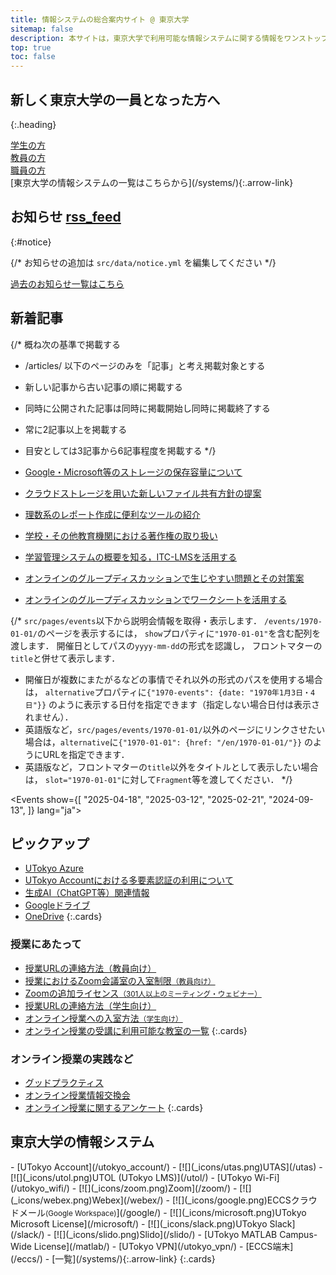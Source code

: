 ```yaml
---
title: 情報システムの総合案内サイト @ 東京大学
sitemap: false
description: 本サイトは，東京大学で利用可能な情報システムに関する情報をワンストップで得られることを目指すサイトです．
top: true
toc: false
---
```




<Emergency />

## 新しく東京大学の一員となった方へ
{:.heading}

<div class="largecards">
  <div class="largecards__card">
    <a href="/oc/"><MaterialIcon icon="groups" /><span class="title">学生の方</span></a>
  </div>
  <div class="largecards__card">
    <a href="/faculty_members/"><FontAwesomeIcon icon="chalkboard-user" /><span class="title">教員の方</span></a>
  </div>
  <div class="largecards__card">
    <a href="/staff_members/"><MaterialIcon icon="badge" /><span class="title">職員の方</span></a>
  </div>
</div>

<div class="systems-link">[東京大学の情報システムの一覧はこちらから](/systems/){:.arrow-link}</div>

<div class="container">
<div class="container__column">

## お知らせ <a href="/notice/rss" class="rss_icon" title="RSS">rss_feed</a>
{:#notice}

{/* お知らせの追加は `src/data/notice.yml` を編集してください */}

<Notice lang="ja" strip localize />

[過去のお知らせ一覧はこちら](/notice/)

## 新着記事

{/*
  概ね次の基準で掲載する
  - /articles/ 以下のページのみを「記事」と考え掲載対象とする
  - 新しい記事から古い記事の順に掲載する
  - 同時に公開された記事は同時に掲載開始し同時に掲載終了する
  - 常に2記事以上を掲載する
  - 目安としては3記事から6記事程度を掲載する
*/}

- [Google・Microsoft等のストレージの保存容量について](/systems/storage_limit)
- [クラウドストレージを用いた新しいファイル共有方針の提案](/articles/share-policy/)
- [理数系のレポート作成に便利なツールの紹介](/articles/paper-writing/)
- [学校・その他教育機関における著作権の取り扱い](/articles/copyright/)
- [学習管理システムの概要を知る，ITC-LMSを活用する](/articles/itc-lms/)
- [オンラインのグループディスカッションで生じやすい問題とその対策案](/articles/group-discussion/)
- [オンラインのグループディスカッションでワークシートを活用する](/articles/group-discussion-worksheet/)

</div>
<div class="container__column">

{/*
  `src/pages/events`以下から説明会情報を取得・表示します．
  `/events/1970-01-01/`のページを表示するには，
  `show`プロパティに`"1970-01-01"`を含む配列を渡します．
  開催日としてパスの`yyyy-mm-dd`の形式を認識し，
  フロントマターの`title`と併せて表示します．

  - 開催日が複数にまたがるなどの事情でそれ以外の形式のパスを使用する場合は，
  `alternative`プロパティに`{"1970-events": {date: "1970年1月3日・4日"}}`
  のように表示する日付を指定できます（指定しない場合日付は表示されません）．
  - 英語版など，`src/pages/events/1970-01-01/`以外のページにリンクさせたい
  場合は，`alternative`に`{"1970-01-01": {href: "/en/1970-01-01/"}}`
  のようにURLを指定できます．
  - 英語版など，フロントマターの`title`以外をタイトルとして表示したい場合は，
  `slot="1970-01-01"`に対して`Fragment`等を渡してください．
*/}

<Events show={[
  "2025-04-18",
  "2025-03-12",
  "2025-02-21",
  "2024-09-13",
]} lang="ja">
</Events>

## ピックアップ

- [UTokyo Azure](/research_computing/utokyo_azure)
- [UTokyo Accountにおける多要素認証の利用について](/utokyo_account/mfa)
- [生成AI（ChatGPT等）関連情報](/online/topics/generative-ai)
- [Googleドライブ](/google/drive/)
- [OneDrive](/microsoft/onedrive/)
{:.cards}

### 授業にあたって
- [授業URLの連絡方法（教員向け）](/faculty_members/url)
- [授業におけるZoom会議室の入室制限<small>（教員向け）</small>](/faculty_members/zoom_access_control)
- [Zoomの追加ライセンス<small>（301人以上のミーティング・ウェビナー）</small>](/zoom/license)
- [授業URLの連絡方法（学生向け）](/oc/url)
- [オンライン授業への入室方法<small>（学生向け）</small>](/oc/join)
- [オンライン授業の受講に利用可能な教室の一覧](/oc/rooms)
{:.cards}

### オンライン授業の実践など

- [グッドプラクティス](/good-practice/)
- [オンライン授業情報交換会](/events/luncheon/)
- [オンライン授業に関するアンケート](/questionnaire/)
{:.cards}

</div>
</div>

## 東京大学の情報システム

<div class="top__systems">
  - [<MaterialIcon icon="person" />UTokyo Account](/utokyo_account/)
  - [![](_icons/utas.png)UTAS](/utas)
  - [![](_icons/utol.png)UTOL (UTokyo LMS)](/utol/)
  - [<MaterialIcon icon="wifi" />UTokyo Wi-Fi](/utokyo_wifi/)
  - [![](_icons/zoom.png)Zoom](/zoom/)
  - [![](_icons/webex.png)Webex](/webex/)
  - [![](_icons/google.png)ECCSクラウドメール<small>(Google Workspace)</small>](/google/)
  - [![](_icons/microsoft.png)UTokyo Microsoft License](/microsoft/)
  - [![](_icons/slack.png)UTokyo Slack](/slack/)
  - [![](_icons/slido.png)Slido](/slido/)
  - [<MaterialIcon icon="bar_chart" />UTokyo MATLAB Campus-Wide License](/matlab/)
  - [<MaterialIcon icon="vpn_lock" />UTokyo VPN](/utokyo_vpn/)
  - [<MaterialIcon icon="computer" />ECCS端末](/eccs/)
  - [一覧](/systems/){:.arrow-link}
  {:.cards}
</div>
